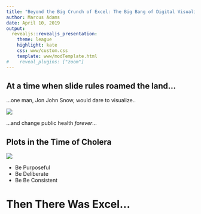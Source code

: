 ```yaml
---
title: "Beyond the Big Crunch of Excel: The Big Bang of Digital Visualizations"
author: Marcus Adams
date: April 10, 2019
output: 
  revealjs::revealjs_presentation:
    theme: league
    highlight: kate
    css: www/custom.css
    template: www/modTemplate.html
#    reveal_plugins: ["zoom"]
---
```


<section class="stack level1">

<h2>At a time when slide rules roamed the land...</h2> 

<p class="fragment fade-up" data-fragment-index="0">
  ...one man, 
  <span class="fragment strike-red" data-fragment-index="1">Jon</span>
  <span class="fragment insert-right" data-fragment-index="1">John</span>
   Snow, would dare to visualize..
</p>

![](img/john-snow.jpg)

<p class="fragment fade-up" data-fragment-index="2">
  ...and change public health *forever*...
</p>

## Plots in the Time of Cholera

![](img/snow_map.png)
</section>

<section class="stack level1">

- Be Purposeful
- Be Deliberate
- Be Be Consistent

</section>

# Then There Was Excel...

